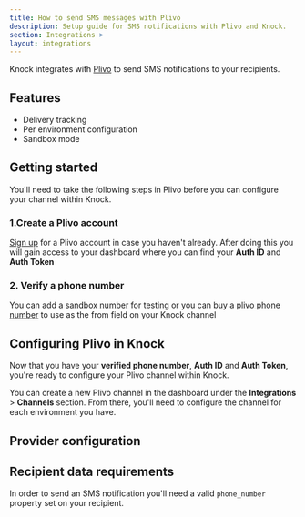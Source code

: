 ```yaml
---
title: How to send SMS messages with Plivo
description: Setup guide for SMS notifications with Plivo and Knock.
section: Integrations >
layout: integrations
---
```


Knock integrates with [Plivo](https://www.plivo.com/) to send SMS notifications to your recipients.

## Features

- Delivery tracking
- Per environment configuration
- Sandbox mode

## Getting started

You'll need to take the following steps in Plivo before you can configure your channel within Knock.

### 1.Create a Plivo account

[Sign up](https://console.plivo.com/accounts/register/) for a Plivo account in case you haven't already.
After doing this you will gain access to your dashboard where you can find your **Auth ID** and **Auth Token**

### 2. Verify a phone number

You can add a [sandbox number](https://console.plivo.com/phone-numbers/sandbox-numbers/) for testing or you can buy a
[plivo phone number](https://console.plivo.com/active-phone-numbers/) to use as the from field on your Knock channel

## Configuring Plivo in Knock

Now that you have your **verified phone number**, **Auth ID** and **Auth Token**, you're ready to configure your Plivo channel within Knock.

You can create a new Plivo channel in the dashboard under the **Integrations** > **Channels** section. From there, you'll need to configure the channel for each environment you have.

## Provider configuration

<Attributes>
  <Attribute
    name="Authentication ID"
    type="string*"
    description="The authentication ID from Plivo"
  />
  <Attribute
    name="Authentication token"
    type="string*"
    description="The authentication token from Plivo."
  />
  <Attribute
    name="From phone number"
    type="string*"
    description="The phone number to send messages from."
  />
  <Attribute
    name="Short code"
    type="string*"
    description="The short code to send messages from."
  />
  <Attribute
    name="Sender ID"
    type="string*"
    description="The Sender ID to send messages from."
  />
</Attributes>

## Recipient data requirements

In order to send an SMS notification you'll need a valid `phone_number` property set on your recipient.
